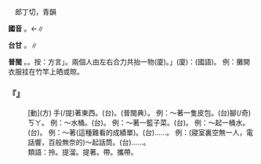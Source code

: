 
=={{ruby|拎|ㄌㄧㄥ}}==

　郎丁切，青韻

'''國音''' {{ruby|(語)|ㄌㄧㄥ}}。←{{ruby|(文)|ㄌㄧㄥˊ}}∥

'''台甘''' {{ruby|(文)|ㄌㄧㄥˊ}}。{{ruby|(語)|ㄋㄧˊ}}∥

'''普閩''' {{ruby|(文)|ㄌㄧㄥˊ}}。{{ruby|(語)|ㄋㄧˊ}}。按：方言{{ruby|「|ㄌㄧㄥˊ}}」。兩個人由左右合力共抬一物(廈)。{{ruby|「|ㄋㄧˊ}}」(廈)：(國語){{ruby|晾|ㄌㄧㄤˋ}}。 例：攤開衣服挂在竹竿上晒或晾。

    

==='''『{{ruby|拎|ㄌㄧㄥ}}』'''===
: [動](方) 手{{ruby|提|ㄉㄧ}}{{ruby|榴|·ㄌㄧㄡˊ}}(/提)著東西。(台){{ruby|<mark>&#xffec0;</mark>|ㄍㄨㆩ˫}}。{{ruby|<mark>&#xf96cc;</mark>|ㄍㄨㆩ˫}}(普閩典）。 例：～著一隻皮包。(台){{ruby|<mark>&#xffec0;</mark>|ㄍㄨㆩ˫}}{{ruby|一|ㄐㄧㆵ ͘}}腳(/奇)<rt>ㄎㄚ</rt>{{ruby|皮|ㄆㆤˊ/ㄆㄨㆤˊ}}{{ruby|包|ㄅㄠ}}。 例：～水桶。(台){{ruby|<mark>&#xffec0;</mark>|ㄍㄨㆩ˫}}{{ruby|水|ㄗㄨㄧˋ}}{{ruby|桶|ㄊㄤˋ}}。 例：～著一籃子菜。(台){{ruby|手|ㄑㄧㄨˋ}}{{ruby|<mark>&#xffec0;</mark>|ㄍㄨㆩ˫}}{{ruby|一|ㄐㄧㆵ ͘}}{{ruby|籃|ㄋㄚˊ}}{{ruby|仔|ㄚ}}{{ruby|菜|ㄘㄞ˪}}。 例：～起一桶水。(台){{ruby|<mark>&#xffec0;</mark>|ㄍㄨㆩ˫}}{{ruby|一|ㄐㄧㆵ ͘}}{{ruby|桶|ㄊㄤˋ}}{{ruby|水|ㄗㄨㄧˋ}}。 例：～著(這種難看的成績單)。(台){{ruby|手|ㄑㄧㄨˋ}}{{ruby|提|ㄊㆤㆷ}}……。 例：(寢室裏空無一人，電話響，百般無奈的)～起話筒。(台){{ruby|<mark>&#xffb58;</mark>|ㆣㄧㄚㆷ ͘}}{{ruby|起|·ㄎㄧˋ}}{{ruby|電|ㄉㄧㄢ˫}}{{ruby|話|ㄨㆤ˫}}……。
:類語：拎。提溜。提著。帶。攜帶。
:
    
